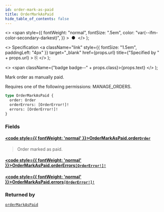 ```yaml
---
id: order-mark-as-paid
title: OrderMarkAsPaid
hide_table_of_contents: false
---
```


  <>
    <span
      style={{
        fontWeight: "normal",
        fontSize: ".5em",
        color: "var(--ifm-color-secondary-darkest)",
      }}
    >
      &nbsp;●&nbsp;
    </span>
  </>
);

  <>
    Specification
    <a
      className="link"
      style={{ fontSize: "1.5em", paddingLeft: "4px" }}
      target="\_blank"
      href={props.url}
      title={"Specified by " + props.url}
    >
      ⎘
    </a>
  </>
);

  <>
    <span className={"badge badge--" + props.class}>{props.text}</span>
  </>
);

Mark order as manually paid.

Requires one of the following permissions: MANAGE_ORDERS.

```graphql
type OrderMarkAsPaid {
  order: Order
  orderErrors: [OrderError!]!
  errors: [OrderError!]!
}
```

### Fields

#### [<code style={{ fontWeight: 'normal' }}>OrderMarkAsPaid.<b>order</b></code>](#)<Bullet />[`Order`](../../api-reference/objects/order) <Badge class="secondary" text="object"/>

> Order marked as paid.

#### [<code style={{ fontWeight: 'normal' }}>OrderMarkAsPaid.<b>orderErrors</b></code>](#)<Bullet />[`[OrderError!]!`](../../api-reference/objects/order-error) <Badge class="secondary" text="non-null"/> <Badge class="secondary" text="object"/>

>

#### [<code style={{ fontWeight: 'normal' }}>OrderMarkAsPaid.<b>errors</b></code>](#)<Bullet />[`[OrderError!]!`](../../api-reference/objects/order-error) <Badge class="secondary" text="non-null"/> <Badge class="secondary" text="object"/>

>

### Returned by

[`orderMarkAsPaid`](../../api-reference/mutations/order-mark-as-paid) <Badge class="secondary" text="mutation"/>
